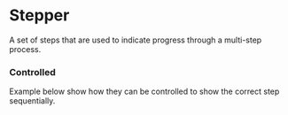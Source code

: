 
<Meta of={Story} />

# Stepper

A set of steps that are used to indicate progress through a multi-step process.

<Canvas of={Story.Primary} />

### Controlled

Example below show how they can be controlled to show the correct step sequentially.

<Canvas of={Story.Controlled} />

<Primary />
<Controls />
